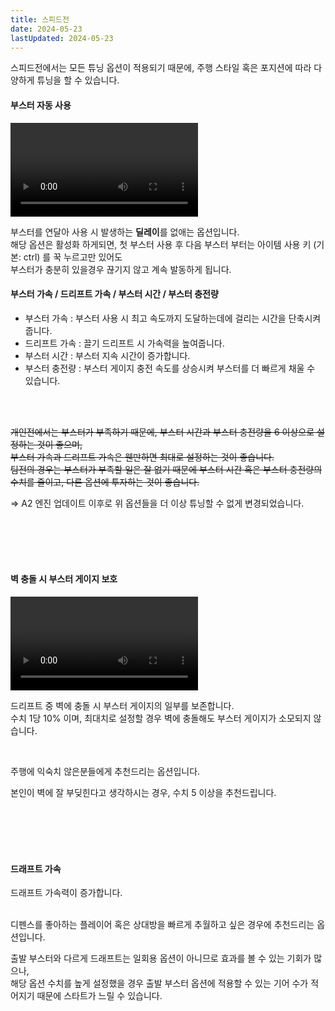```yaml
---
title: 스피드전
date: 2024-05-23
lastUpdated: 2024-05-23
---
```


스피드전에서는 모든 튜닝 옵션이 적용되기 때문에, 주행 스타일 혹은 포지션에 따라 다양하게 튜닝을 할 수 있습니다.

#### 부스터 자동 사용

<Division className="mdRatio">
	<Video fileName="tuning/tuning-no-deal.mp4" />
</Division>

부스터를 연달아 사용 시 발생하는 **딜레이**를 없애는 옵션입니다. 
<br/>
해당 옵션은 활성화 하게되면, 첫 부스터 사용 후 다음 부스터 부터는 아이템 사용 키 (기본: ctrl) 를 꾹 누르고만 있어도 <br/>
부스터가 충분히 있을경우 끊기지 않고 계속 발동하게 됩니다.


#### 부스터 가속 / 드리프트 가속 / 부스터 시간 / 부스터 충전량

- 부스터 가속 : 부스터 사용 시 최고 속도까지 도달하는데에 걸리는 시간을 단축시켜줍니다.
- 드리프트 가속 : 끌기 드리프트 시 가속력을 높여줍니다.
- 부스터 시간 : 부스터 지속 시간이 증가합니다.
- 부스터 충전량 : 부스터 게이지 충전 속도를 상승시켜 부스터를 더 빠르게 채울 수 있습니다.

<br/>
<br/>

<Del className="mdDel">개인전에서는 부스터가 부족하기 때문에, 부스터 시간과 부스터 충전량을 6 이상으로 설정하는 것이 좋으며,<br/>
부스터 가속과 드리프트 가속은 웬만하면 최대로 설정하는 것이 좋습니다.
<br/>팀전의 경우는 부스터가 부족할 일은 잘 없기 때문에 부스터 시간 혹은 부스터 충전량의 수치를 줄이고,
다른 옵션에 투자하는 것이 좋습니다.</Del>

=> A2 엔진 업데이트 이후로 위 옵션들을 더 이상 튜닝할 수 없게 변경되었습니다.

<br/><br/><br/><br/>

#### 벽 충돌 시 부스터 게이지 보호

<Division className="mdRatio">
	<Video fileName="tuning/tuning-booster-protect.mp4" />
</Division>

드리프트 중 벽에 충돌 시 부스터 게이지의 일부를 보존합니다. <br/>
수치 1당 10% 이며, 최대치로 설정할 경우 벽에 충돌해도 부스터 게이지가 소모되지 않습니다.

<br/>

주행에 익숙치 않은분들에게 추천드리는 옵션입니다. 

본인이 벽에 잘 부딪힌다고 생각하시는 경우, 수치 5 이상을 추천드립니다.

<br/><br/><br/><br/>

#### 드래프트 가속

드래프트 가속력이 증가합니다. <br/><br/>

디펜스를 좋아하는 플레이어 혹은 상대방을 빠르게 추월하고 싶은 경우에 추천드리는 옵션입니다.
<br/>

출발 부스터와 다르게 드래프트는 일회용 옵션이 아니므로 효과를 볼 수 있는 기회가 많으나, <br/> 해당 옵션 수치를 높게 설정했을 경우 출발 부스터 옵션에 적용할 수 있는 기어 수가 적어지기 때문에 스타트가 느릴 수 있습니다.